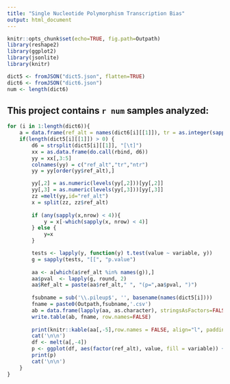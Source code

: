 ```yaml
---
title: "Single Nucleotide Polymorphism Transcription Bias"
output: html_document
---
```


```r
knitr::opts_chunk$set(echo=TRUE, fig.path=Outpath)
library(reshape2)
library(ggplot2)
library(jsonlite)
library(knitr)

dict5 <- fromJSON("dict5.json", flatten=TRUE)
dict6 <- fromJSON("dict6.json")	
num <- length(dict6)

```
## This project contains `r num` samples analyzed:

```r
for (i in 1:length(dict6)){
	a = data.frame(ref_alt = names(dict6[i][[1]]), tr = as.integer(sapply(dict6[i][[1]], '[[', 1)), ntr = as.integer(sapply(dict6[i][[1]], '[[', 2)))
	if(length(dict5[i][[1]]) > 0) {
		d6 = strsplit(dict5[i][[1]], "[\t]")
		xx = as.data.frame(do.call(rbind, d6))
		yy = xx[,3:5]
		colnames(yy) = c("ref_alt","tr","ntr")
		yy = yy[order(yy$ref_alt),]

		yy[,2] = as.numeric(levels(yy[,2]))[yy[,2]]
		yy[,3] = as.numeric(levels(yy[,3]))[yy[,3]]
		zz =melt(yy,id="ref_alt")
		x = split(zz, zz$ref_alt)
		
		if (any(sapply(x,nrow) < 4)){ 
			y = x[-which(sapply(x, nrow) < 4)]
		} else {
			y=x
		}

		tests <- lapply(y, function(y) t.test(value ~ variable, y))
		g = sapply(tests, "[[", "p.value")
	   
		aa <- a[which(a$ref_alt %in% names(g)),]
		aa$pval  <- lapply(g, round, 2)
		aa$Ref_alt = paste(aa$ref_alt," ", "(p=",aa$pval, ")")
		
		fsubname = sub('\\.pileup$', '', basename(names(dict5[i])))
		fname = paste0(Outpath,fsubname,'.csv')
		ab = data.frame(lapply(aa, as.character), stringsAsFactors=FALSE)
		write.table(ab, fname, row.names=FALSE)
		
		print(knitr::kable(aa[,-5],row.names = FALSE, align="l", padding=1, caption = toupper(fsubname)))
		cat('\n\n')
		df <- melt(a[,-4])
		p <- ggplot(df, aes(factor(ref_alt), value, fill = variable)) + geom_bar(stat="identity", position = "dodge") +  scale_x_discrete(expand = c(0, 0)) +  scale_y_continuous(expand = c(0, 0)) +scale_fill_brewer(palette = "Set1") + theme_bw() + labs(x="", y="") + theme(legend.position="top",axis.title.x=element_blank(), axis.text.x = element_text(angle=90),panel.grid.major = element_blank(),panel.grid.minor = element_blank())
		print(p)
		cat('\n\n')
	}
}
```
